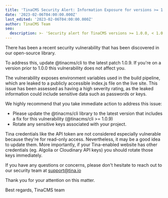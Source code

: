 ```yaml
---
title: 'TinaCMS Security Alert: Information Exposure for versions >= 1.0.0, < 1.0.9'
date: '2023-02-06T04:00:00.000Z'
last_edited: '2023-02-06T04:00:00.000Z'
author: TinaCMS Team
seo:
  description: >- 'Security alert for TinaCMS versions >= 1.0.0, < 1.0.9, addressing information exposure and recommended updates.'
---
```


There has been a recent security vulnerability that has been discovered in our open-source library.

To address this, update @tinacms/cli to the latest patch 1.0.9. If you're on a version prior to 1.0.0 this vulnerability does not affect you.

The vulnerability exposes environment variables used in the build pipeline, which are leaked to a publicly accessible index.js file on the live site. This issue has been assessed as having a high severity rating, as the leaked information could include sensitive data such as passwords or keys.

We highly recommend that you take immediate action to address this issue:

- Please update the @tinacms/cli library to the latest version that includes a fix for this vulnerability (@tinacms/cli >= 1.0.9)
- Rotate any sensitive keys associated with your project.

Tina credentials like the API token are not considered especially vulnerable because they're for read-only access. Nevertheless, it may be a good idea to update them. More importantly, if your Tina-enabled website has other credentials (eg. Algolia or Cloudinary API keys) you should rotate those keys immediately.

If you have any questions or concerns, please don't hesitate to reach out to our security team at support@tina.io

Thank you for your attention on this matter.

Best regards,
TinaCMS team
